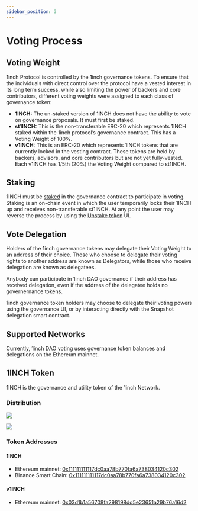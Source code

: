```yaml
---
sidebar_position: 3
---
```

# Voting Process

## Voting Weight
1inch Protocol is controlled by the 1inch governance tokens. To ensure that the individuals with direct control over the protocol have a vested interest in its long term success, while also limiting the power of backers and core contributors, different voting weights were assigned to each class of governance token:

* **1INCH:** The un-staked version of 1INCH does not have the ability to vote on governance proposals. It must first be staked.
* **st1INCH:** This is the non-transferable ERC-20 which represents 1INCH staked within the 1inch protocol’s governance contract. This has a Voting Weight of 100%.
* **v1INCH:** This is an ERC-20 which represents 1INCH tokens that are currently locked in the vesting contract. These tokens are held by backers, advisors, and core contributors but are not yet fully-vested. Each v1INCH has 1/5th (20%) the Voting Weight compared to st1INCH.

## Staking
1INCH must be [staked](https://app.1inch.io/#/1/dao/governance) in the governance contract to participate in voting. Staking is an on-chain event in which the user temporarily locks their 1INCH up and receives non-transferable st1INCH. At any point the user may reverse the process by using the [Unstake token](https://app.1inch.io/#/1/dao/governance?action=unstake) UI.

## Vote Delegation
Holders of the 1inch governance tokens may delegate their Voting Weight to an address of their choice. Those who choose to delegate their voting rights to another address are known as Delegators, while those who receive delegation are known as delegatees. 

Anybody can participate in 1inch DAO governance if their address has received delegation, even if the address of the delegatee holds no governernance tokens. 

1inch governance token holders may choose to delegate their voting powers using the governance UI, or by interacting directly with the Snapshot delegation smart contract.

## Supported Networks
Currently, 1inch DAO voting uses governance token balances and delegations on the Ethereum mainnet.

## 1INCH Token
1INCH is the governance and utility token of the 1inch Network. 


### Distribution

![](../../static/img/1inch_token_dis.png) 

![](../../static/img/1inch_token_dis_colm.png)


### Token Addresses

#### 1INCH

* Ethereum mainnet: [0x111111111117dc0aa78b770fa6a738034120c302](https://etherscan.io/token/0x111111111117dc0aa78b770fa6a738034120c302)
* Binance Smart Chain: [0x111111111117dc0aa78b770fa6a738034120c302](https://bscscan.com/token/0x111111111117dc0aa78b770fa6a738034120c302)

#### v1INCH

* Ethereum mainnet: [0x03d1b1a56708fa298198dd5e23651a29b76a16d2](https://etherscan.io/token/0x03d1b1a56708fa298198dd5e23651a29b76a16d2)

